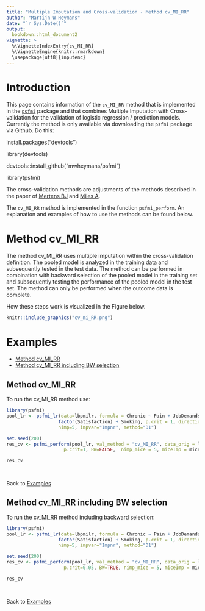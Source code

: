 ```yaml
---
title: "Multiple Imputation and Cross-validation - Method cv_MI_RR"
author: "Martijn W Heymans"
date: "`r Sys.Date()`"
output:
  bookdown::html_document2
vignette: >
  %\VignetteIndexEntry{cv_MI_RR}
  %\VignetteEngine{knitr::rmarkdown}
  \usepackage[utf8]{inputenc}
---
```


# Introduction

This page contains information of the `cv_MI_RR` method that is implemented 
in the [`psfmi`](https://github.com/mwheymans/psfmi) package and that combines 
Multiple Imputation with Cross-validation for the validation of 
logistic regression / prediction models. Currently the method is only available 
via downloading the `psfmi` package via Github. Do this:

 install.packages("devtools")
 
 library(devtools)
 
 devtools::install_github("mwheymans/psfmi")
 
 library(psfmi)

The cross-validation methods are adjustments of the methods described in the 
paper of [Mertens BJ](https://onlinelibrary.wiley.com/doi/full/10.1002/bimj.201800289) 
and [Miles A](https://journals.sagepub.com/doi/abs/10.1177/0049124115610345).

The `cv_MI_RR` method is implemented in the function `psfmi_perform`.
An explanation and examples of how to use the methods can be found below.

# Method cv_MI_RR

The method cv_MI_RR uses multiple imputation within the cross-validation 
definition. The pooled model is analyzed in the training data and 
subsequently tested in the test data. The method can be performed 
in combination with backward selection of the pooled model in the training set 
and subsequently testing the performance of the pooled model in the test set. 
The method can only be performed when the outcome data is complete.

How these steps work is visualized in the Figure below. 

```r
knitr::include_graphics("cv_mi_RR.png")
```

# Examples

* [Method cv_MI_RR]
* [Method cv_MI_RR including BW selection]

## Method cv_MI_RR 

To run the cv_MI_RR method use:

```r

library(psfmi)
pool_lr <- psfmi_lr(data=lbpmilr, formula = Chronic ~ Pain + JobDemands + rcs(Tampascale, 3) +
                   factor(Satisfaction) + Smoking, p.crit = 1, direction="BW",
                   nimp=5, impvar="Impnr", method="D1")

set.seed(200)
res_cv <- psfmi_perform(pool_lr, val_method = "cv_MI_RR", data_orig = lbp_orig, folds = 3,
                     p.crit=1, BW=FALSE,  nimp_mice = 5, miceImp = miceImp, printFlag = FALSE)

res_cv

  
```

Back to [Examples]

## Method cv_MI_RR including BW selection

To run the cv_MI_RR method including backward selection:

```r

library(psfmi)
pool_lr <- psfmi_lr(data=lbpmilr, formula = Chronic ~ Pain + JobDemands + rcs(Tampascale, 3) +
                   factor(Satisfaction) + Smoking, p.crit = 1, direction="BW",
                   nimp=5, impvar="Impnr", method="D1")

set.seed(200)
res_cv <- psfmi_perform(pool_lr, val_method = "cv_MI_RR", data_orig = lbp_orig, folds = 3,
                     p.crit=0.05, BW=TRUE, nimp_mice = 5, miceImp = miceImp, printFlag = FALSE)

res_cv

  
```

Back to [Examples]
